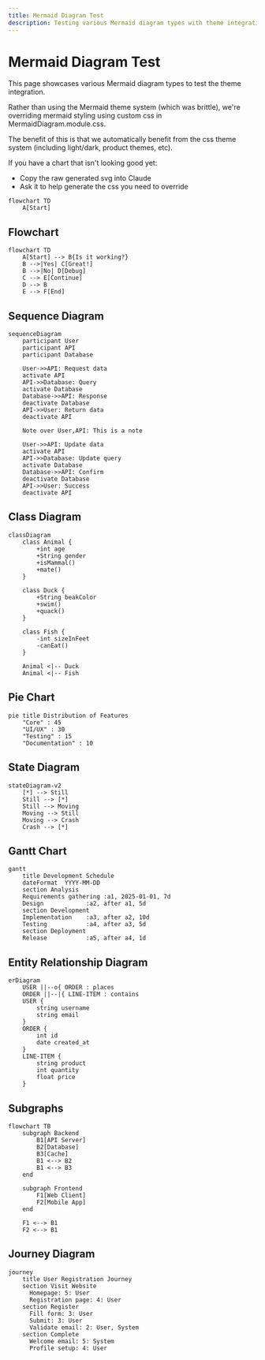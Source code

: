 ```yaml
---
title: Mermaid Diagram Test
description: Testing various Mermaid diagram types with theme integration
---
```


# Mermaid Diagram Test

This page showcases various Mermaid diagram types to test the theme integration.

<Note title="On supporting more diagrams" collapsible={true} defaultOpen={false}>
Rather than using the Mermaid theme system (which was brittle), we're overriding mermaid styling using
custom css in MermaidDiagram.module.css. 

The benefit of this is that we automatically benefit from the css theme system (including light/dark,
product themes, etc).

If you have a chart that isn't looking good yet:
- Copy the raw generated svg into Claude
- Ask it to help generate the css you need to override
</Note>

```mermaid
flowchart TD
    A[Start]
```

## Flowchart

```mermaid
flowchart TD
    A[Start] --> B{Is it working?}
    B -->|Yes| C[Great!]
    B -->|No| D[Debug]
    C --> E[Continue]
    D --> B
    E --> F[End]
```

## Sequence Diagram

```mermaid
sequenceDiagram
    participant User
    participant API
    participant Database
    
    User->>API: Request data
    activate API
    API->>Database: Query
    activate Database
    Database->>API: Response
    deactivate Database
    API->>User: Return data
    deactivate API
    
    Note over User,API: This is a note
    
    User->>API: Update data
    activate API
    API->>Database: Update query
    activate Database
    Database->>API: Confirm
    deactivate Database
    API->>User: Success
    deactivate API
```

## Class Diagram

```mermaid
classDiagram
    class Animal {
        +int age
        +String gender
        +isMammal()
        +mate()
    }
    
    class Duck {
        +String beakColor
        +swim()
        +quack()
    }
    
    class Fish {
        -int sizeInFeet
        -canEat()
    }
    
    Animal <|-- Duck
    Animal <|-- Fish
```

## Pie Chart

```mermaid
pie title Distribution of Features
    "Core" : 45
    "UI/UX" : 30
    "Testing" : 15
    "Documentation" : 10
```

## State Diagram

```mermaid
stateDiagram-v2
    [*] --> Still
    Still --> [*]
    Still --> Moving
    Moving --> Still
    Moving --> Crash
    Crash --> [*]
```

## Gantt Chart

```mermaid
gantt
    title Development Schedule
    dateFormat  YYYY-MM-DD
    section Analysis
    Requirements gathering :a1, 2025-01-01, 7d
    Design            :a2, after a1, 5d
    section Development
    Implementation    :a3, after a2, 10d
    Testing           :a4, after a3, 5d
    section Deployment
    Release           :a5, after a4, 1d
```

## Entity Relationship Diagram

```mermaid
erDiagram
    USER ||--o{ ORDER : places
    ORDER ||--|{ LINE-ITEM : contains
    USER {
        string username
        string email
    }
    ORDER {
        int id
        date created_at
    }
    LINE-ITEM {
        string product
        int quantity
        float price
    }
```

## Subgraphs

```mermaid
flowchart TB
    subgraph Backend
        B1[API Server]
        B2[Database]
        B3[Cache]
        B1 <--> B2
        B1 <--> B3
    end
    
    subgraph Frontend
        F1[Web Client]
        F2[Mobile App]
    end
    
    F1 <--> B1
    F2 <--> B1
```

## Journey Diagram

```mermaid
journey
    title User Registration Journey
    section Visit Website
      Homepage: 5: User
      Registration page: 4: User
    section Register
      Fill form: 3: User
      Submit: 3: User
      Validate email: 2: User, System
    section Complete
      Welcome email: 5: System
      Profile setup: 4: User
```